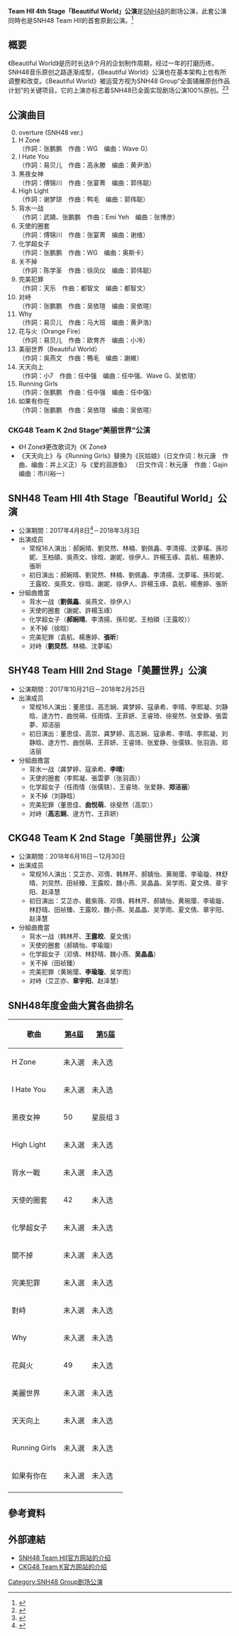 '''Team HII 4th Stage「Beautiful World」公演'''是[[SNH48|SNH48]]的剧场公演，此套公演同時也是SNH48 Team HII的首套原創公演。<ref>{{Cite web |url=http://www.snh48.com/html/allnews/zixun/2017/0320/2159.html |title=SNH48 H队原创公演《Beautiful World》 3月24日首秀场竞价 |accessdate=2017-04-04 |archive-date=2017-03-22 |archive-url=https://web.archive.org/web/20170322015534/http://www.snh48.com/html/allnews/zixun/2017/0320/2159.html |dead-url=no }}</ref>

== 概要 ==
《Beautiful World》是历时长达8个月的企划制作周期，经过一年的打磨历练，SNH48音乐原创之路逐渐成型，《Beautiful World》公演也在基本架构上也有所调整和改变。《Beautiful World》被运营方视为SNH48 Group“全面铺展原创作品计划”的关键项目，它的上演亦标志着SNH48已全面实现剧场公演100%原创。<ref>{{Cite web |url=http://ent.sina.com.cn/y/yneidi/2016-12-09/doc-ifxypipt0692234.shtml |title=SNH48集团发布三场新公演 提升原创质量 |accessdate=2017-07-21 |archive-date=2017-10-01 |archive-url=https://web.archive.org/web/20171001213832/http://ent.sina.com.cn/y/yneidi/2016-12-09/doc-ifxypipt0692234.shtml |dead-url=no }}</ref><ref>{{Cite news|editor=大发|title=SNH48将于7月19上演定制版公演《美丽世界》|url=http://ent.sina.com.cn/y/yneidi/2017-07-13/doc-ifyiakur8790915.shtml|date=2017-07-13|website=新浪娱乐|publisher=[[新浪|新浪]]|access-date=2021-04-30|archive-date=2021-05-02|archive-url=https://web.archive.org/web/20210502031339/http://ent.sina.com.cn/y/yneidi/2017-07-13/doc-ifyiakur8790915.shtml}}</ref>

== 公演曲目 ==
<ol start="0">
<li> overture (SNH48 ver.)
<li> H Zone <br>（作詞：张鹏鹏　作曲：WG　编曲：Wave G） 
<li> I Hate You <br>（作詞：易贝儿　作曲：高永滕　编曲：黄尹浩） 
<li> 黑夜女神 <br>（作詞：傅锦川　作曲：张宴菁　编曲：郭伟聪） 
<li> High Light <br>（作詞：谢梦琼　作曲：鸭毛　编曲：郭伟聪） 
<li> 背水一战 <br>（作詞：武婧、张鹏鹏　作曲：Emi Yeh　编曲：张博彦） 
<li> 天使的圈套 <br>（作詞：傅锦川　作曲：张宴菁　编曲：谢维） 
<li> 化学超女子 <br>（作詞：张鹏鹏　作曲：WG　编曲：奥斯卡） 
<li> 关不掉 <br>（作詞：陈学圣　作曲：徐凤仪　编曲：郭伟聪） 
<li> 完美犯罪 <br>（作詞：天乐　作曲：都智文　编曲：都智文） 
<li> 对峙 <br>（作詞：张鹏鹏　作曲：吴依瑄　编曲：吴依瑄） 
<li> Why <br>（作詞：易贝儿　作曲：马大班　编曲：黄尹浩） 
<li> 花与火（Orange Fire）<br>（作詞：易贝儿　作曲：欧育齐　编曲：小冷） 
<li> 美丽世界（Beautiful World）<br>（作詞：吳燕文　作曲：鴨毛　编曲：謝維） 
<li> 天天向上 <br>（作詞：小7　作曲：任中强　编曲：任中强、Wave G、吴依瑄） 
<li> Running Girls <br>（作詞：张鹏鹏　作曲：任中强　编曲：任中强） 
<li> 如果有你在 <br>（作詞：张鹏鹏　作曲：吴依瑄　编曲：吴依瑄） 
</ol>

=== CKG48 Team K 2nd Stage“美丽世界”公演 ===
*《H Zone》更改歌词为《K Zone》
*《天天向上》与《Running Girls》替换为《灰姑娘》（日文作词：秋元康　作曲、编曲：井上义正）与《爱的洄游鱼》 （日文作词：秋元康　作曲：Gajin　编曲：市川裕一）

== SNH48 Team HII 4th Stage「Beautiful World」公演 ==
* 公演期間：2017年4月8日<ref>{{Cite web |url=http://www.snh48.com/html/allnews/zixun/2017/0409/2181.html |title=SNH48 H队首场原创公演《Beautiful World》（美丽世界）闪耀上演 |accessdate=2017-07-21 |archive-date=2017-05-17 |archive-url=https://web.archive.org/web/20170517203007/http://www.snh48.com/html/allnews/zixun/2017/0409/2181.html |dead-url=no }}</ref>－2018年3月3日
* 出演成员
** 常规16人演出：郝婉晴、劉炅然、林楠、劉佩鑫、李清揚、沈夢瑤、孫珍妮、王柏碩、吳燕文、徐晗、謝妮、徐伊人、許楊玉琢、袁航、楊惠婷、張昕
** 初日演出：郝婉晴、劉炅然、林楠、劉佩鑫、李清揚、沈夢瑤、孫珍妮、王露皎、吳燕文、徐晗、謝妮、徐伊人、許楊玉琢、袁航、楊惠婷、張昕
* 分組曲擔當
** 背水一战（'''劉佩鑫'''、吳燕文、徐伊人）
** 天使的圈套（謝妮、許楊玉琢）
** 化学超女子（'''郝婉晴'''、李清揚、孫珍妮、王柏碩（王露皎））
** 关不掉（徐晗）
** 完美犯罪（袁航、楊惠婷、'''張昕'''）
** 对峙（'''劉炅然'''、林楠、沈夢瑤）

== SHY48 Team HIII 2nd Stage「美麗世界」公演 ==
* 公演期間：2017年10月21日－2018年2月25日
* 出演成员
** 常规16人演出：董思佳、高志娴、龚梦婷、寇承希、李晴、李熙凝、刘静晗、逯方竹、曲悦萌、任雨情、王菲妍、王睿琦、徐斐然、张爱静、張雲夢、郑洁丽
** 初日演出：董思佳、高崇、龚梦婷、高志娴、寇承希、李晴、李熙凝、刘静晗、逯方竹、曲悦萌、王菲妍、王睿琦、张爱静、张儒轶、张羽涵、郑洁丽
* 分組曲擔當
** 背水一战（龚梦婷、寇承希、'''李晴'''）
** 天使的圈套（李熙凝、張雲夢（张羽涵））
** 化学超女子（任雨情（张儒轶）、王睿琦、张爱静、'''郑洁丽'''）
** 关不掉（刘静晗）
** 完美犯罪（董思佳、'''曲悦萌'''、徐斐然（高崇））
** 对峙（'''高志娴'''、逯方竹、王菲妍）

== CKG48 Team K 2nd Stage「美丽世界」公演 ==
* 公演期間：2018年6月16日－12月30日
* 出演成员
** 常规16人演出：艾芷亦、邓倩、韩林芹、郝婧怡、黄琬璎、李瑜璇、林舒晴、刘炅然、田祯臻、王露皎、魏小燕、吴晶晶、吴学雨、夏文倩、章宇阳、赵泽慧
** 初日演出：艾芷亦、戴紫薇、邓倩、韩林芹、郝婧怡、黄琬璎、李瑜璇、林舒晴、田祯臻、王露皎、魏小燕、吴晶晶、吴学雨、夏文倩、章宇阳、赵泽慧
* 分組曲擔當
** 背水一战（韩林芹、'''王露皎'''、夏文倩）
** 天使的圈套（郝婧怡、李瑜璇）
** 化学超女子（邓倩、林舒晴、魏小燕、'''吴晶晶'''）
** 关不掉（田祯臻）
** 完美犯罪（黄琬璎、'''李瑜璇'''、吴学雨）
** 对峙（艾芷亦、'''章宇阳'''、赵泽慧）

== SNH48年度金曲大賞各曲排名 ==
{| class="wikitable"  style="text-align:center"
!歌曲!![[SNH48_Group第四屆年度金曲大賞BEST_50|第4屆]]!![[SNH48_Group第五届年度金曲大赏BEST_50|第5届]]
|-
!H Zone
|未入選
|未入选
|-
!I Hate You
|未入選
|未入选
|-
!黑夜女神
|50
|星辰组 3
|-
!High Light
|未入選
|未入选
|-
!背水一戰
|未入選
|未入选
|-
!天使的圈套
|42
|未入选
|-
!化學超女子
|未入選
|未入选
|-
!關不掉
|未入選
|未入选
|-
!完美犯罪
|未入選
|未入选
|-
!對峙
|未入選
|未入选
|-
!Why
|未入選
|未入选
|-
!花與火
|49
|未入选
|-
!美麗世界
|未入選
|未入选
|-
!天天向上
|未入選
|未入选
|-
!Running Girls
|未入選
|未入选
|-
!如果有你在
|未入選
|未入选
|-
|}

== 參考資料 ==
{{reflist}}

== 外部連結 ==
* [http://www.snh48.com/event/s184/ SNH48 Team HII官方网站的介绍]{{Wayback|url=http://www.snh48.com/event/s184/ |date=20170516020401 }}
* [https://web.archive.org/web/20180820002505/http://www.ckg48.com/event/c8/ CKG48 Team K官方网站的介绍]

{{SNH48 GROUP劇場公演}}
{{SNH48}}
{{CKG48}}
[[Category:SNH48_Group剧场公演|Category:SNH48 Group剧场公演]]